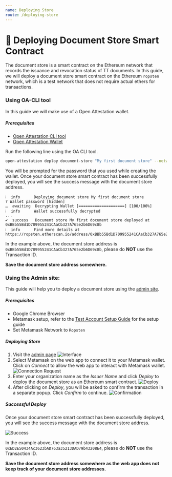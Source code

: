 ```yaml
---
name: Deploying Store
route: /deploying-store
---
```


# 🚀 Deploying Document Store Smart Contract

The document store is a smart contract on the Ethereum network that records the issuance and revocation status of TT documents. In this guide, we will deploy a document store smart contract on the Ethereum `ropsten` network, which is a test network that does not require actual ethers for transactions.

### Using OA-CLI tool

In this guide we will make use of a Open Attestation wallet.

##### Prerequisites
- [Open Attestation CLI tool](https://openattestation.com/docs/component/open-attestation-cli)
- [Open Attestation Wallet](https://openattestation.com/docs/verifiable-document/wallet)

Run the following line using the OA CLI tool.

```bash
open-attestation deploy document-store "My first document store" --network ropsten --encrypted-wallet-path wallet.json
```

You will be prompted for the password that you used while creating the wallet. Once your document store smart contract has been successfully deployed, you will see the success message with the document store address.

```text
ℹ  info      Deploying document store My first document store
? Wallet password [hidden]
…  awaiting  Decrypting Wallet [====================] [100/100%]
ℹ  info      Wallet successfully decrypted
...
✔  success   Document store My first document store deployed at 0xBBb55Bd1D709955241CAaCb327A765e2b6D69c8b
ℹ  info      Find more details at https://ropsten.etherscan.io/address/0xBBb55Bd1D709955241CAaCb327A765e2b6D69c8b
```

In the example above, the document store address is `0xBBb55Bd1D709955241CAaCb327A765e2b6D69c8b`, please do **NOT** use the Transaction ID.

**Save the document store address somewhere.**

### Using the Admin site:

This guide will help you to deploy a document store using the [admin site](https://admin.tradetrust.io).

##### Prerequisites

- Google Chrome Browser
- Metamask setup, refer to the [Test Account Setup Guide](https://openattestation.com/docs/appendix/ropsten-setup) for the setup guide
- Set Metamask Network to `Ropsten`

##### Deploying Store

1. Visit the [admin page](https://admin.tradetrust.io)
![Interface](./interface.png)
1. Select Metamask on the web app to connect it to your Metamask wallet. Click on _Connect_ to allow the web app to interact with Metamask wallet.
![Connection Request](./connection-request.png.png)
1. Enter your organization name as the _Issuer Name_ and click _Deploy_ to deploy the document store as an Ethereum smart contract.
![Deploy](./deploy.png)
1. After clicking on _Deploy_, you will be asked to confirm the transaction in a separate popup. Click _Confirm_ to continue.
![Confirmation](./confirmation.png)

##### Successful Deploy

Once your document store smart contract has been successfully deployed, you will see the success message with the document store address.

![Success](./success.png)

In the example above, the document store address is `0xED2E50434Ac3623bAD763a35213DAD79b43208E4`, please do **NOT** use the Transaction ID.

**Save the document store address somewhere as the web app does not keep track of your document store addresses.**
